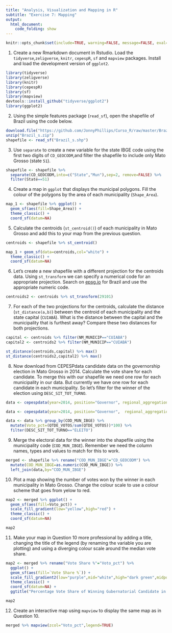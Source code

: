 ```yaml
---
title: "Analysis, Visualization and Mapping in R"
subtitle: "Exercise 7: Mapping"
output: 
  html_document:
    code_folding: show
---
```


```r
knitr::opts_chunk$set(include=TRUE, warning=FALSE, message=FALSE, eval=FALSE, echo=FALSE)
```

1. Create a new Rmarkdown document in Rstudio. Load the `tidyverse`,`zeligverse`, `knitr`, `cepespR`, `sf` and `mapview` packages. Install and load the development version of `ggplot2`.
```r
library(tidyverse)
library(zeligverse)
library(knitr)
library(cepespR)
library(sf)
library(mapview)
devtools::install_github("tidyverse/ggplot2")
library(ggplot2)
```

2. Using the simple features package (`read_sf`), open the shapefile of Brazil using the code below.

```r
download.file("https://github.com/JonnyPhillips/Curso_R/raw/master/Brazil_s.zip",destfile="Brazil_s.zip")
unzip("Brazil_s.zip")
shapefile <- read_sf("Brazil_s.shp")
```

3. Use `separate` to create a new variable for the state IBGE code using the first two digits of `CD_GEOCODM`,and filter the shapefile to include only Mato Grosso (state `51`). 

```r
shapefile <- shapefile %>% 
  separate(CD_GEOCODM,into=c("State","Mun"),sep=2, remove=FALSE) %>% 
  filter(State==51)
```

4. Create a map in `ggplot` that displays the municipal polygons. Fill the colour of the polygons by the area of each municipality (`Shape_Area`).

```r
map_1 <- shapefile %>% ggplot() +
  geom_sf(aes(fill=Shape_Area)) + 
  theme_classic() +
  coord_sf(datum=NA)
```

5. Calculate the centroids (`st_centroid()`) of each municipality in Mato Grosso and add this to your map from the previous question. 

```r
centroids <- shapefile %>% st_centroid()

map_1 + geom_sf(data=centroids,col="white") + 
  theme_classic() +
  coord_sf(datum=NA)
```

6. Let's create a new shapefile with a different projection for the centroids data. Using `st_transform` we can specify a numerical code for an appropriate projection. Search on [epsg.io](http://epsg.io) for Brazil and use the appropriate numeric code.

```r
centroids2 <- centroids %>% st_transform(29101)
```

7. For each of the two projections for the centroids, calculate the distance (`st_distance(a,b)`) between the centroid of each municipality and the state capital (`CUIABÁ`). What is the distance between the capital and the municipality that is furthest away? Compare these two distances for both projections.

```r
capital <- centroids %>% filter(NM_MUNICIP=="CUIABÁ")
capital2 <- centroids2 %>% filter(NM_MUNICIP=="CUIABÁ")

st_distance(centroids,capital) %>% max()
st_distance(centroids2,capital2) %>% max()
```

8. Now download from CEPESPdata candidate data on the governorship election in Mato Grosso in 2014. Calculate the vote share for each candidate. To merge this with our shapefile we need one row for each municipality in our data. But currently we have one row for each candidate in each municipality. So let's filter for the winner of the election using `DESC_SIT_TOT_TURNO`. 

```r
data <- cepespdata(year=2014, position="Governor", regional_aggregation="Municipality",political_aggregation="Candidate",state="MT")
```

```r
data <- cepespdata(year=2014, position="Governor",  regional_aggregation="Municipality", political_aggregation="Candidate", state="MT") 

data <- data %>% group_by(COD_MUN_IBGE) %>%
  mutate(Voto_pct=(QTDE_VOTOS/sum(QTDE_VOTOS))*100) %>% 
  filter(DESC_SIT_TOT_TURNO=="ELEITO")
```

9. Merge the electoral data for the winner into the shapefile using the municipality code (`COD_MUN_IBGE`). Remember we need the column names, types and values to match for this to work.

```r
merged <- shapefile %>% rename("COD_MUN_IBGE"="CD_GEOCODM") %>% 
  mutate(COD_MUN_IBGE=as.numeric(COD_MUN_IBGE)) %>%
  left_join(data,by="COD_MUN_IBGE")
```

10. Plot a map showing the number of votes won by the winner in each municipality in Mato Grosso. Change the colour scale to use a colour scheme that goes from yelow to red.

```r
map2 <- merged %>% ggplot() +
  geom_sf(aes(fill=Voto_pct)) +
  scale_fill_gradient(low="yellow",high="red") +
  theme_classic() +
  coord_sf(datum=NA)

map2
```

11. Make your map in Question 10 more professional by adding a title, changing the title of the legend (by renaming the variable you are plotting) and using a diverging colour scale around the median vote share.

```r
map2 <- merged %>% rename("Vote Share %"="Voto_pct") %>%
  ggplot() +
  geom_sf(aes(fill=`Vote Share %`)) +
  scale_fill_gradient2(low="purple",mid="white",high="dark green",midpoint=median(merged$Voto_pct,na.rm=T)) +
  theme_classic() +
  coord_sf(datum=NA) +
  ggtitle("Percentage Vote Share of Winning Gubernatorial Candidate in Mato Grosso in 2014")

map2
```

12. Create an interactive map using `mapview` to display the same map as in Question 10.

```r
merged %>% mapview(zcol="Voto_pct",legend=TRUE)
```


